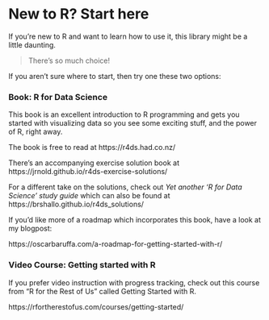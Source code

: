 # New to R? Start here

If you're new to R and want to learn how to use it, this library might be a little daunting.

> There's so much choice! 

If you aren't sure where  to start, then try one these two options:

### Book: R for Data Science

This book is an excellent introduction to R programming and gets you started with visualizing data so you see some exciting stuff, and the power of R, right away. 

The book is free to read at https://r4ds.had.co.nz/

There's an accompanying exercise solution book at https://jrnold.github.io/r4ds-exercise-solutions/

For a different take on the solutions, check out *Yet another ‘R for Data Science’ study guide* which can also be found at https://brshallo.github.io/r4ds_solutions/

If you'd like more of a roadmap which incorporates this book, have a look at my blogpost:

https://oscarbaruffa.com/a-roadmap-for-getting-started-with-r/



### Video Course: Getting started with R

If you prefer video instruction with progress tracking, check out this course from "R for the Rest of Us" called Getting Started with R.

https://rfortherestofus.com/courses/getting-started/
